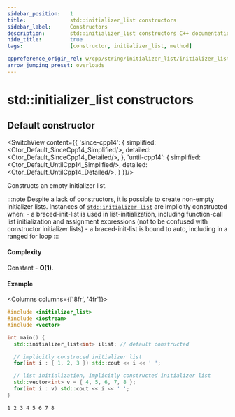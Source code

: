 ```yaml
---
sidebar_position:	1
title:				std::initializer_list constructors
sidebar_label:		Constructors
description:		std::initializer_list constructors C++ documentation
hide_title:			true
tags:				[constructor, initializer_list, method]

cppreference_origin_rel: w/cpp/string/initializer_list/initializer_list
arrow_jumping_preset: overloads
---
```


# std::initializer_list constructors


<!----------------- Codes ---------------------->


<!-- Ctor Default -->


<!----------------- End of codes ---------------------->

<!-------------------------------------------------------------------------------------->

## Default constructor

<SwitchView content={{
	'since-cpp14': {
		simplified:	<Ctor_Default_SinceCpp14_Simplified/>,
		detailed:	<Ctor_Default_SinceCpp14_Detailed/>,
	},
	'until-cpp14': {
		simplified:	<Ctor_Default_UntilCpp14_Simplified/>,
		detailed:	<Ctor_Default_UntilCpp14_Detailed/>,
	}
}}/>

Constructs an empty initializer list.

:::note
Despite a lack of constructors, it is possible to create non-empty initializer lists. Instances of [`std::initializer_list`](../initializer_list) are implicitly constructed when:
	- a braced-init-list is used in list-initialization, including function-call list initialization and assignment expressions (not to be confused with constructor initializer lists)
	- a braced-init-list is bound to auto, including in a ranged for loop
:::

#### Complexity

Constant - **O(1)**.

#### Example

<Columns columns={['8fr', '4fr']}>
<div>

```cpp
#include <initializer_list>
#include <iostream>
#include <vector>

int main() {
  std::initializer_list<int> ilist; // default constructed

  // implicitly construced initializer list
  for(int i : { 1, 2, 3 }) std::cout << i << ' ';

  // list initialization, implicitly constructed initializer list
  std::vector<int> v = { 4, 5, 6, 7, 8 };
  for(int i : v) std::cout << i << ' ';
}
```

</div>
<div>

```plaintext title="Result"
1 2 3 4 5 6 7 8
```

</div>
</Columns>
